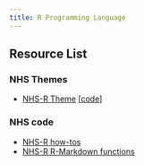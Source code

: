 ```yaml
---
title: R Programming Language
---
```


## Resource List

### NHS Themes

- [NHS-R Theme](https://nhs-r-community.github.io/NHSRtheme/) [[code](https://github.com/nhs-r-community/NHSRtheme)]

### NHS code

- [NHS-R how-tos](https://github.com/nhs-r-community/demos-and-how-tos)
- [NHS-R R-Markdown functions](https://github.com/nhs-r-community/demos-and-how-tos/tree/main/rmarkdown/rmarkdown_functions_and_functionals)
